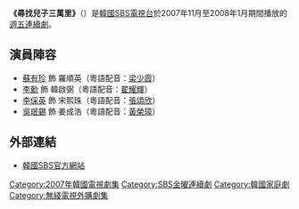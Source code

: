 {{Infobox Television
| show_name         = 尋找兒子三萬里
| original_name      = {{lang|ko|아들 찾아 삼만리}}
| image                = [[File:Thirty_Thousand_Miles_in_Search_of_My_Son.jpg|250px]]
| caption              = 
| genre                = 
| format               = 
| creator              = 
| developer            = 
| writer               = [[李瑾瑩|李瑾瑩]]
| director             = [[裴泰燮|裴泰燮]]
| creative_director    = 
| presenter            = 
| starring             = [[蘇有珍|蘇有珍]]、[[李勳|李勳]]、[[李彩英|李彩英]]、[[吳珉錫|吳珉錫]]
| theme_song           = 
| opentheme            =  
| endtheme             = 
| composer             = 
| country              = {{KOR}}
| language             = [[韓語|韓語]]
| num_episodes         = 21
| location             =
| runtime              = 
| company              = 
| distributor          = 
| channel              = [[SBS_(韓國)|SBS電視台]]
| first_run            = {{KOR}}
| first_aired          = {{start date|2007|11|2}}
| last_aired           = {{end date|2008|1|25}}
| preceded_by          = 
| followed_by          = 
| related              = 
| website              = http://tv.sbs.co.kr/30000/
}}

'''《尋找兒子三萬里》'''（{{lang-ko|'''아들 찾아 삼만리'''}}）是[[韓國|韓國]][[SBS_(韓國)|SBS電視台]]於2007年11月至2008年1月期間播放的[[SBS金曜連續劇|週五連續劇]]。

== 演員陣容 ==
*[[蘇有珍|蘇有珍]] 飾 羅順英（粵語配音：[[梁少霞|梁少霞]]）
*[[李勳|李勳]] 飾 韓啟弼（粵語配音：[[翟耀輝|翟耀輝]]）
*[[李倸英|李倸英]] 飾 宋熙珠（粵語配音：[[張頌欣|張頌欣]]）
*[[吳珉錫|吳珉錫]] 飾 姜成浩（粵語配音：[[黃榮璋|黃榮璋]]）

== 外部連結 ==
*[http://tv.sbs.co.kr/30000 韓國SBS官方網站] {{ko icon}}

{{電視節目的變遷
|電視台=[[SBS_(韓國)|SBS]]
|播放檔次=[[SBS金曜連續劇|金曜連續劇]]
|節目名稱=尋找兒子三萬里<br />（2007.11.2 - 2008.1.25）
|上一節目=[[起飛_(韓國連續劇)|幸福飛上天]]<br />（2007.8.24 - 2007.10.26）
|下一節目=[[飛天舞|飛天舞]]<br />（2008.2.1 - 2008.3.21）
}}
{{SBS金曜連續劇}}
{{DEFAULTSORT:Adeul Chaj-a Sammanli}}
[[Category:2007年韓國電視劇集|Category:2007年韓國電視劇集]]
[[Category:SBS金曜連續劇|Category:SBS金曜連續劇]]
[[Category:韓國家庭劇|Category:韓國家庭劇]]
[[Category:無綫電視外購劇集|Category:無綫電視外購劇集]]

{{Korea-stub}}
{{TV-stub}}
